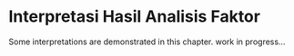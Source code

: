 # Interpretasi Hasil Analisis Faktor

Some interpretations are demonstrated in this chapter.
work in progress...
